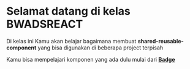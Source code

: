 
<Meta title="Introduction" />

# Selamat datang di kelas BWADSREACT

Di kelas ini Kamu akan belajar bagaimana membuat **shared-reusable-component** yang bisa digunakan di beberapa project terpisah

Kamu bisa mempelajari komponen yang ada dulu mulai dari [**Badge**](/docs/components-badge--introduction)

